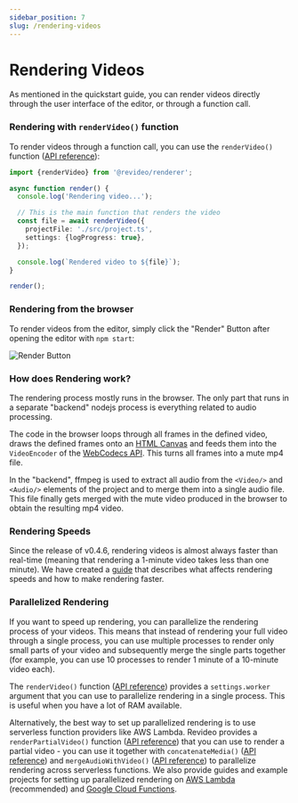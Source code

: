 ```yaml
---
sidebar_position: 7
slug: /rendering-videos
---
```


# Rendering Videos

As mentioned in the quickstart guide, you can render videos directly through the
user interface of the editor, or through a function call.

### Rendering with `renderVideo()` function

To render videos through a function call, you can use the `renderVideo()`
function ([API reference](/api/renderer/renderVideo)):

```ts
import {renderVideo} from '@revideo/renderer';

async function render() {
  console.log('Rendering video...');

  // This is the main function that renders the video
  const file = await renderVideo({
    projectFile: './src/project.ts',
    settings: {logProgress: true},
  });

  console.log(`Rendered video to ${file}`);
}

render();
```

### Rendering from the browser

To render videos from the editor, simply click the "Render" Button after opening
the editor with `npm start`:

![Render Button](https://revideo-example-assets.s3.amazonaws.com/render-button.png)

### How does Rendering work?

The rendering process mostly runs in the browser. The only part that runs in a
separate "backend" nodejs process is everything related to audio processing.

The code in the browser loops through all frames in the defined video, draws the
defined frames onto an
[HTML Canvas](https://www.w3schools.com/html/html5_canvas.asp) and feeds them
into the `VideoEncoder` of the
[WebCodecs API](https://developer.mozilla.org/en-US/docs/Web/API/VideoEncoder).
This turns all frames into a mute mp4 file.

In the "backend", ffmpeg is used to extract all audio from the `<Video/>` and
`<Audio/>` elements of the project and to merge them into a single audio file.
This file finally gets merged with the mute video produced in the browser to
obtain the resulting mp4 video.

### Rendering Speeds

Since the release of v0.4.6, rendering videos is almost always faster than
real-time (meaning that rendering a 1-minute video takes less than one minute).
We have created a [guide](/common-issues/slow-rendering) that describes what
affects rendering speeds and how to make rendering faster.

### Parallelized Rendering

If you want to speed up rendering, you can parallelize the rendering process of
your videos. This means that instead of rendering your full video through a
single process, you can use multiple processes to render only small parts of
your video and subsequently merge the single parts together (for example, you
can use 10 processes to render 1 minute of a 10-minute video each).

The `renderVideo()` function
([API reference](/renderer/renderVideo)) provides a
`settings.worker` argument that you can use to parallelize rendering in a single
process. This is useful when you have a lot of RAM available.

Alternatively, the best way to set up parallelized rendering is to use
serverless function providers like AWS Lambda. Revideo provides a
`renderPartialVideo()` function
([API reference](/renderer/renderPartialVideo)) that you
can use to render a partial video - you can use it together with
`concatenateMedia()` ([API reference](/ffmpeg/concatenateMedia)) and
`mergeAudioWithVideo()`
([API reference](/ffmpeg/mergeAudioWithVideo)) to
parallelize rendering across serverless functions. We also provide guides and
example projects for setting up parallelized rendering on
[AWS Lambda](https://github.com/redotvideo/examples/tree/main/parallelized-aws-lambda)
(recommended) and
[Google Cloud Functions](https://github.com/redotvideo/examples/tree/main/google-cloud-run-parallelized).
